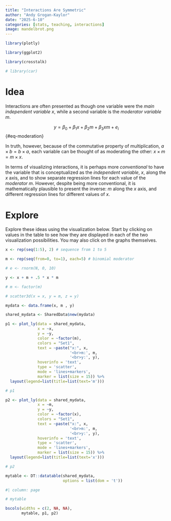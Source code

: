 ```yaml
---
title: "Interactions Are Symmetric"
author: "Andy Grogan-Kaylor" 
date: "2025-6-10"
categories: [stats, teaching, interactions]
image: mandelbrot.png
---
```


```r

library(plotly)

library(ggplot2)

library(crosstalk)

# library(car)

```

# Idea

Interactions are often presented as though one variable were the *main independent variable* *x*, while a second variable is the *moderator variable* *m*.

$$y = \beta_0 + \beta_1 x + \beta_2 m + \beta_3 xm + e_i$$ {#eq-moderation}

In truth, however, because of the commutative property of multiplication, $a \times b = b \times a$, each variable can be thought of as moderating the other: $x \times m = m \times x$.

In terms of visualizing interactions, it is perhaps more *conventional* to have the variable that is conceptualized as the *independent variable*, *x*, along the *x* axis, and to show separate regression lines for each value of the *moderator* *m*. However, despite being more conventional, it is mathematically plausible to present the inverse: *m* along the *x* axis, and different regression lines for different values of *x*.

# Explore

Explore these ideas using the visualization below. Start by clicking on values in the table to see how they are displayed in each of the two visualization possibilities. You may also click on the graphs themselves.

```r

x <- rep(seq(1:5), 2) # sequence from 1 to 5

m <- rep(seq(from=0, to=1), each=5) # binomial moderator

# e <- rnorm(N, 0, 10)

y <- x + m + .5 * x * m 

# m <- factor(m)

# scatter3d(x = x, y = m, z = y)

mydata <- data.frame(x, m , y)

shared_mydata <- SharedData$new(mydata)

```

```r

p1 <- plot_ly(data = shared_mydata, 
              x = ~x, 
              y = ~y,
              color = ~factor(m), 
              colors = "Set1",
              text = ~paste("x:", x, 
                            '<br>m:', m,
                            '<br>y:', y),
              hoverinfo = 'text', 
              type = 'scatter',
              mode = 'lines+markers',
              marker = list(size = 15)) %>% 
  layout(legend=list(title=list(text='m')))

# p1

```

```r

p2 <- plot_ly(data = shared_mydata, 
              x = ~m, 
              y = ~y,
              color = ~factor(x), 
              colors = "Set1",
              text = ~paste("x:", x, 
                            '<br>m:', m,
                            '<br>y:', y),
              hoverinfo = 'text',
              type = 'scatter',
              mode = 'lines+markers',
              marker = list(size = 15)) %>% 
  layout(legend=list(title=list(text='x')))

# p2

```

```r

mytable <- DT::datatable(shared_mydata, 
                         options = list(dom = 't'))

```

```r
#| column: page

# mytable

bscols(widths = c(2, NA, NA), 
       mytable, p1, p2)

```

